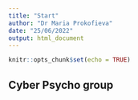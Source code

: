 ```yaml
---
title: "Start"
author: "Dr Maria Prokofieva"
date: "25/06/2022"
output: html_document
---
```


```r
knitr::opts_chunk$set(echo = TRUE)
```

## Cyber Psycho group